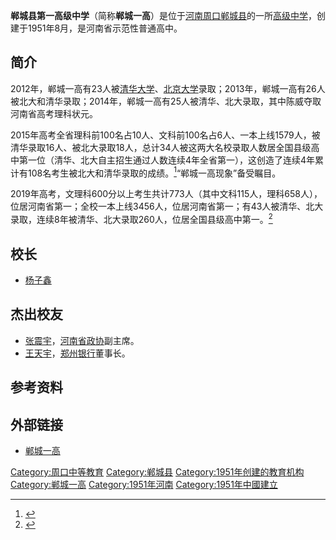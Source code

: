 {{Infobox School
  | name        = 郸城第一高级中学
  | other_name  = Dancheng Ideal School
  | image       = 
  | motto       = 自强不息 追求卓越
  | established = 1951年9月
  | type        = 公立高中
  | religion    = 
  | affiliation = 
  | district    = [[河南省|河南省]][[郸城县|郸城县]]
  | grades      = [[高中|高中]]
  | principal   = 刘成章
  | dean        = 
  | college     = 
  | house       = 
  | sc          = 
  | cs          = 
  | faculty     = 
  | staff       = 
  | students    = 
  | athletics   = 
  | conference  = 
  | colors      = 
  | mascot      = 
  | magazine    = 
  | free_label  = 
  | free_text   = 
  | free_label4 = 
  | free_text4  = 
  | free_label5 = 
  | free_text5  = 
  | free_label6 = 
  | free_text6  = 
  | address     = 河南省周口市郸城县新华路 
  | tel         = 0394-3388528
  | fax         = 
  | mail        = 477150
  | website     = http://www.hndcyg.com
}}

'''郸城县第一高级中学'''（简称'''郸城一高'''）是位于[[河南|河南]][[周口|周口]][[郸城县|郸城县]]的一所[[高级中学|高级中学]]，创建于1951年8月，是河南省示范性普通高中。

== 简介 ==
2012年，郸城一高有23人被[[清华大学|清华大学]]、[[北京大学|北京大学]]录取；2013年，郸城一高有26人被北大和清华录取；2014年，郸城一高有25人被清华、北大录取，其中陈威夺取河南省高考理科状元。

2015年高考全省理科前100名占10人、文科前100名占6人、一本上线1579人，被清华录取16人、被北大录取18人，总计34人被这两大名校录取人数居全国县级高中第一位（清华、北大自主招生通过人数连续4年全省第一），这创造了连续4年累计有108名考生被北大和清华录取的成绩。<ref>{{cite web |url=http://61.163.182.5:88/content/?2474.html |language= |title=《周口晚报》：郸城一高34名学生被清华北大录取 |publisher=郸城一高 |date=2015-07-22 |accessdate= }}{{dead link|date=2018年4月 |bot=InternetArchiveBot |fix-attempted=yes }}</ref>“郸城一高现象”备受瞩目。

2019年高考，文理科600分以上考生共计773人（其中文科115人，理科658人），位居河南省第一；全校一本上线3456人，位居河南省第一；有43人被清华、北大录取，连续8年被清华、北大录取260人，位居全国县级高中第一。<ref>{{Cite web|title=学校概况_郸城一高|url=http://www.hndcyg.com/page-17.html|accessdate=2020-05-10|work=www.hndcyg.com|archive-date=2019-07-22|archive-url=https://web.archive.org/web/20190722091156/http://www.hndcyg.com/page-17.html|dead-url=no}}</ref>

== 校长 ==
*[[杨子鑫|杨子鑫]]

== 杰出校友 ==
*[[张震宇_(1964年)|张震宇]]，[[河南省政协|河南省政协]]副主席。
*[[王天宇|王天宇]]，[[郑州银行|郑州银行]]董事长。

== 参考资料 ==
{{reflist}}

== 外部链接 ==
*[http://www.hndcyg.com 郸城一高] {{Wayback|url=http://www.hndcyg.com/ |date=20200224201713 }}

{{河南省示范性普通高级中学}}
{{DEFAULTSORT:}}
[[Category:周口中等教育|Category:周口中等教育]]
[[Category:郸城县|Category:郸城县]]
[[Category:1951年创建的教育机构|Category:1951年创建的教育机构]]
[[Category:郸城一高|Category:郸城一高]]
[[Category:1951年河南|Category:1951年河南]]
[[Category:1951年中國建立|Category:1951年中國建立]]